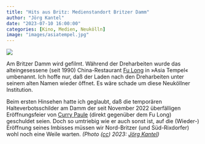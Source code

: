 ```yaml
---
title: "Hits aus Britz: Medienstandort Britzer Damm"
author: "Jörg Kantel"
date: "2023-07-10 16:00:00"
categories: [Kino, Medien, Neukölln]
image: "images/asiatempel.jpg"
---
```


[![](images/asiatempel-b.jpg)](https://www.flickr.com/photos/schockwellenreiter/53035302492/)

Am Britzer Damm wird gefilmt. Während der Dreharbeiten wurde das alteingesessene (seit 1990) China-Restaurant [Fu Long](https://www.fulongberlin.de/) in »Asia Tempel« umbenannt. Ich hoffe nur, daß der Laden nach den Dreharbeiten unter seinem alten Namen wieder öffnet. Es wäre schade um diese Neuköllner Institution.

Beim ersten Hinsehen hatte ich geglaubt, daß die temporären Halteverbotsschilder am Damm der seit November 2022 überfälligen Eröffnungsfeier von [Curry Paule](https://www.curry-paule.de/) (direkt gegenüber dem Fu Long) geschuldet seien. Doch so umtriebig wie er auch sonst ist, auf die (Wieder-) Eröffnung seines Imbisses müssen wir Nord-Britzer (und Süd-Rixdorfer) wohl noch eine Weile warten. *(Photo ([cc](http://creativecommons.org/licenses/by-nc-nd/2.0/)) 2023: [Jörg Kantel](http://cognitiones.kantel-chaos-team.de/cv.html))*